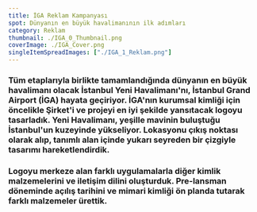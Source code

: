 ```yaml
---
title: İGA Reklam Kampanyası
spot: Dünyanın en büyük havalimanının ilk adımları
category: Reklam
thumbnail: ./IGA_0_Thumbnail.png
coverImage: ./IGA_Cover.png
singleItemSpreadImages: ["./IGA_1_Reklam.png"]
---
```


### Tüm etaplarıyla birlikte tamamlandığında dünyanın en büyük havalimanı olacak İstanbul Yeni Havalimanı'nı, İstanbul Grand Airport (İGA) hayata geçiriyor. İGA'nın kurumsal kimliği için öncelikle Şirket'i ve projeyi en iyi şekilde yansıtacak logoyu tasarladık. Yeni Havalimanı, yeşille mavinin buluştuğu İstanbul'un kuzeyinde yükseliyor. Lokasyonu çıkış noktası olarak alıp, tanımlı alan içinde yukarı seyreden bir çizgiyle tasarımı hareketlendirdik.

### Logoyu merkeze alan farklı uygulamalarla diğer kimlik malzemelerini ve iletişim dilini oluşturduk. Pre-lansman döneminde açılış tarihini ve mimari kimliği ön planda tutarak farklı malzemeler ürettik.
